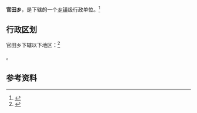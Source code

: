 {{中国乡级行政区|35/08/81/203/000}}

'''官田乡'''，是{{PRC admin/fullname|35/08/81/203/000|3}}下辖的一个[[乡镇|乡镇]]级行政单位。<ref>{{PRC admin/ref sgc|{{PRC admin/parent|35/08/81/203/000}}}}</ref>

== 行政区划 ==

官田乡下辖以下地区：<ref>{{PRC admin/ref sgc|35/08/81/203/000}}</ref>

{{PRC admin/children|35/08/81/203/000}}。

== 参考资料 ==

{{reflist}}

{{行政区划小作品}}
{{PRC admin/navcat|35/08/81/203/000}}